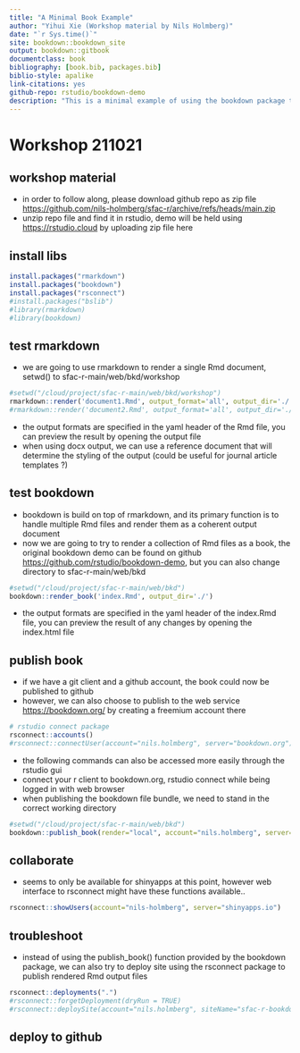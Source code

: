 ```yaml
--- 
title: "A Minimal Book Example"
author: "Yihui Xie (Workshop material by Nils Holmberg)"
date: "`r Sys.time()`"
site: bookdown::bookdown_site
output: bookdown::gitbook
documentclass: book
bibliography: [book.bib, packages.bib]
biblio-style: apalike
link-citations: yes
github-repo: rstudio/bookdown-demo
description: "This is a minimal example of using the bookdown package to write a book. The output format for this example is bookdown::gitbook."
---
```


# Workshop 211021

## workshop material 

- in order to follow along, please download github repo as zip file [https://github.com/nils-holmberg/sfac-r/archive/refs/heads/main.zip](https://github.com/nils-holmberg/sfac-r/archive/refs/heads/main.zip)
- unzip repo file and find it in rstudio, demo will be held using [https://rstudio.cloud](https://rstudio.cloud) by uploading zip file here

## install libs

```r
install.packages("rmarkdown")
install.packages("bookdown")
install.packages("rsconnect")
#install.packages("bslib")
#library(rmarkdown)
#library(bookdown)
```

## test rmarkdown

- we are going to use rmarkdown to render a single Rmd document, setwd() to sfac-r-main/web/bkd/workshop

```r
#setwd("/cloud/project/sfac-r-main/web/bkd/workshop")
rmarkdown::render('document1.Rmd', output_format='all', output_dir='./')
#rmarkdown::render('document2.Rmd', output_format='all', output_dir='./')
```

- the output formats are specified in the yaml header of the Rmd file, you can preview the result by opening the output file
- when using docx output, we can use a reference document that will determine the styling of the output (could be useful for journal article templates ?)

## test bookdown

- bookdown is build on top of rmarkdown, and its primary function is to handle multiple Rmd files and render them as a coherent output document
- now we are going to try to render a collection of Rmd files as a book, the original bookdown demo can be found on github [https://github.com/rstudio/bookdown-demo](https://github.com/rstudio/bookdown-demo), but you can also change directory to sfac-r-main/web/bkd 

```r
#setwd("/cloud/project/sfac-r-main/web/bkd")
bookdown::render_book('index.Rmd', output_dir='./')
```

- the output formats are specified in the yaml header of the index.Rmd file, you can preview the result of any changes by opening the index.html file

## publish book

- if we have a git client and a github account, the book could now be published to github 
- however, we can also choose to publish to the web service [https://bookdown.org/](https://bookdown.org/) by creating a freemium account there

```r
# rstudio connect package
rsconnect::accounts()
#rsconnect::connectUser(account="nils.holmberg", server="bookdown.org")
```

- the following commands can also be accessed more easily through the rstudio gui
- connect your r client to bookdown.org, rstudio connect while being logged in with web browser
- when publishing the bookdown file bundle, we need to stand in the correct working directory

```r
#setwd("/cloud/project/sfac-r-main/web/bkd")
bookdown::publish_book(render="local", account="nils.holmberg", server="bookdown.org", name="sfac-r-bookdown")
```

## collaborate

- seems to only be available for shinyapps at this point, however web interface to rsconnect might have these functions available..

```r
rsconnect::showUsers(account="nils-holmberg", server="shinyapps.io")
```

## troubleshoot

- instead of using the publish_book() function provided by the bookdown package, we can also try to deploy site using the rsconnect package to publish rendered Rmd output files

```r
rsconnect::deployments(".")
#rsconnect::forgetDeployment(dryRun = TRUE)
#rsconnect::deploySite(account="nils.holmberg", siteName="sfac-r-bookdown", server="bookdown.org")
```

## deploy to github

```r
```





